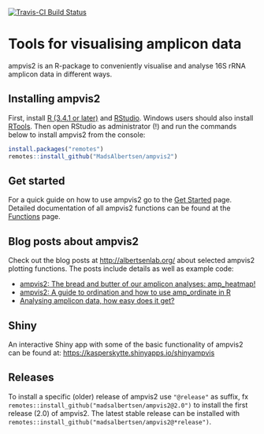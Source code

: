 [![Travis-CI Build Status](https://travis-ci.org/MadsAlbertsen/ampvis2.svg?branch=master)](https://travis-ci.org/MadsAlbertsen/ampvis2)

# Tools for visualising amplicon data

ampvis2 is an R-package to conveniently visualise and analyse 16S rRNA amplicon data in different ways.

## Installing ampvis2
First, install [R (3.4.1 or later)](https://mirrors.dotsrc.org/cran/) and [RStudio](https://www.rstudio.com/products/rstudio/download/#download). Windows users should also install [RTools](https://mirrors.dotsrc.org/cran/bin/windows/Rtools/). Then open RStudio as administrator (!) and run the commands below to install ampvis2 from the console:

```r
install.packages("remotes")
remotes::install_github("MadsAlbertsen/ampvis2")
```

## Get started
For a quick guide on how to use ampvis2 go to the [Get Started](https://madsalbertsen.github.io/ampvis2/articles/ampvis2.html) page. Detailed documentation of all ampvis2 functions can be found at the [Functions](https://madsalbertsen.github.io/ampvis2/reference/index.html) page.  

## Blog posts about ampvis2
Check out the blog posts at [http://albertsenlab.org/](http://albertsenlab.org/) about selected ampvis2 plotting functions. The posts include details as well as example code:

 - [ampvis2: The bread and butter of our amplicon analyses: amp_heatmap!](http://albertsenlab.org/ampvis2-heatmap/)
 - [ampvis2: A guide to ordination and how to use amp_ordinate in R](http://albertsenlab.org/ampvis2-ordination/)
 - [Analysing amplicon data, how easy does it get?](http://albertsenlab.org/shinyampvis/)

## Shiny
An interactive Shiny app with some of the basic functionality of ampvis2 can be found at: [https://kasperskytte.shinyapps.io/shinyampvis](https://kasperskytte.shinyapps.io/shinyampvis)

## Releases
To install a specific (older) release of ampvis2 use `"@release"` as suffix, fx `remotes::install_github("madsalbertsen/ampvis2@2.0")` to install the first release (2.0) of ampvis2. The latest stable release can be installed with `remotes::install_github("madsalbertsen/ampvis2@*release")`.